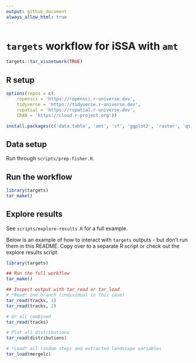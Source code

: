 ```yaml
---
output: github_document
always_allow_html: true
---
```


# `targets` workflow for iSSA with `amt`

```r
targets::tar_visnetwork(TRUE)
```


## R setup

```r
options(repos = c(
    ropensci = 'https://ropensci.r-universe.dev',
    tidyverse = 'https://tidyverse.r-universe.dev',
    rspatial = 'https://rspatial.r-universe.dev',
    CRAN = 'https://cloud.r-project.org'))

install.packages(c('data.table', 'amt', 'sf', 'ggplot2', 'raster', 'qs', 'terra' ))
```

## Data setup

Run through `scripts/prep-fisher.R`.


## Run the workflow

```r
library(targets)
tar_make()
```


## Explore results

See `scripts/explore-results.R` for a full example. 

Below is an example of how to interact with `targets` outputs - but don't run them in this README. Copy over to a separate R script or check out the explore results script. 

```r
library(targets)

## Run the full workflow
tar_make()

## Inspect output with tar_read or tar_load
# *Read* one branch (individual in this case)
tar_read(tracks, 1)
tar_read(tracks, 2)

# Or all combined
tar_read(tracks)

# Plot all distributions
tar_read(distributions)

# *Load* all random steps and extracted landscape variables
tar_load(mergelc)
```
